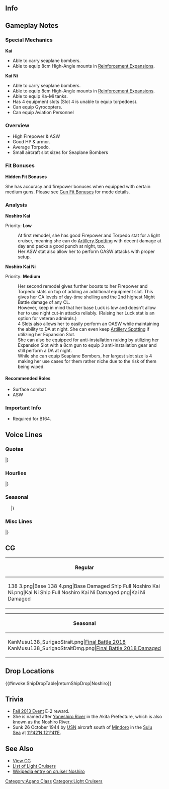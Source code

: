 ==Info==
{{KanmusuInfo|ID=138}}
{{KanmusuInfo|ID=138a}}
{{KanmusuInfo|ID=462}}

==Gameplay Notes==
===Special Mechanics===
'''Kai'''
* Able to carry seaplane bombers.
* Able to equip 8cm High-Angle mounts in [[Reinforcement Expansion]]s.

'''Kai Ni'''
* Able to carry seaplane bombers.
* Able to equip 8cm High-Angle mounts in [[Reinforcement Expansion]]s.
* Able to equip Ka-Mi tanks.
* Has 4 equipment slots (Slot 4 is unable to equip torpedoes).
* Can equip Gyrocopters.
* Can equip Aviation Personnel


===Overview===
* High Firepower & ASW
* Good HP & armor.
* Average Torpedo.
* Small aircraft slot sizes for Seaplane Bombers

===Fit Bonuses===
{{:{{BASEPAGENAME}}/Equipment Bonuses}}
{{clear}}

'''Hidden Fit Bonuses'''

She has accuracy and firepower bonuses when equipped with certain medium guns. Please see [[Gun Fit Bonuses]] for mode details.

===Analysis===
'''Noshiro Kai'''

Priority: '''Low'''

:At first remodel, she has good Firepower and Torpedo stat for a light cruiser, meaning she can do [[Artillery Spotting]] with decent damage at day and packs a good punch at night, too.
:Her ASW stat also allow her to perform OASW attacks with proper setup.

'''Noshiro Kai Ni'''

Priority: '''Medium'''

:Her second remodel gives further boosts to her Firepower and Torpedo stats on top of adding an additional equipment slot. This gives her CA levels of day-time shelling and the 2nd highest Night Battle damage of any CL.
:However, keep in mind that her base Luck is low and doesn't allow her to use night cut-in attacks reliably. (Raising her Luck stat is an option for veteran admirals.)
:4 Slots also allows her to easily perform an OASW while maintaining the ability to DA at night. She can even keep [[Artillery Spotting]] if utilizing her Expansion Slot.
:She can also be equipped for anti-installation nuking by utilizing her Expansion Slot with a 8cm gun to equip 3 anti-installation gear and still perform a DA at night.
:While she can equip Seaplane Bombers, her largest slot size is 4 making her use cases for them rather niche due to the risk of them being wiped.

====Recommended Roles====
* Surface combat
* ASW

===Important Info===
* Required for B164.

==Voice Lines==
===Quotes===
{{ShipquoteHeader}}
{{ShipquoteKai
|scenario = Introduction
|origin = 阿賀野型軽巡二番艦、能代。着任しました。よろしくどうぞ！
|translation = 2nd ship of the Agano-class light cruisers, Noshiro. Reporting for duty. Pleased to meet you!
|audio = Noshiro-Introduction.ogg
}}
{{ShipquoteKai|scenario = Introduction|kai2 = true
|origin = 改阿賀野型軽巡二番艦、能代。配置に付きました。提督、本日もよろしくおねがいします。
|translation = 2nd ship of the improved Agano-class light cruisers, Noshiro. Reporting for duty. Admiral, I'll be in your care today too.
}}
{{ShipquoteKai
|scenario = Library
|origin = 新鋭阿賀野型軽巡の二番艦、能代です。
能代独自の飛行機運搬軌条がチャームポイントなんです。 
レイテ沖海戦でも、主力の栗田艦隊の一員として頑張りました！
|translation = I'm the 2nd ship of the newly made Agano-class light cruisers, Noshiro.
My charm point is the special seaplane rail. <ref>She carries an 8m catapult like Agano instead of the 6m catapult that Yahagi and Sakawa had.</ref>
Even at the Battle of Leyte Gulf, I did my best as a member of Admiral Kurita's task force.<ref>She was flagship of DesRon2 during the operation which was part of the main striking force.</ref>
|audio = Noshiro-Library.ogg
}}
{{ShipquoteKai
|scenario = Secretary 1
|origin = はい提督！能代をお呼びですか？
|translation = Yes, Admiral! Did you call me?
|audio = Noshiro-Secretary_1.ogg
}}
{{ShipquoteKai|scenario = Secretary 1|kai2 = true
|origin = はい、提督！能代におまかせを！
|translation = Yes, Admiral! Leave it to me!
}}
{{ShipquoteKai
|scenario = Secretary 2
|origin = はい！テキパキと片付けちゃいましょう！
|translation = Yes! Let's tidy up quickly!
|audio = Noshiro-Secretary_2.ogg
}}
{{ShipquoteKai|scenario = Secretary 2|kai2 = true
|origin = 矢矧、悪いわね。先に行くわ。
|translation = Yahagi, sorry about this. I'll be going on ahead.
}}
{{ShipquoteKai
|scenario = Secretary 3
|origin = もぉ～、阿賀野姉ぇ！私の太もも撫でるのやめてって！…あれ？…提督？…失礼致しました！…あ、あれ？あれ？
|translation = Jeez, Agano-nee! Stop stroking my thigh! ...Huh? ...Admiral? ...My apologies! ...H-huh? Huh?<ref>Futomomo (太もも) can mean either thighs or ass.</ref>
|audio = Noshiro-Secretary_3.ogg
}}
{{ShipquoteKai|scenario = Secretary 3|kai2 = true
|origin = もう、阿賀野姉！だから私の足撫でるのやめてって！あれ？提督！？失礼致しました！あ、あれ？うそ。…あぁ、航空甲板ですか？はい、軌条は問題ないです。が！
|translation = Jeez, Agano! I told you to stop stroking my legs! Huh? Admiral!? Excuse me! H-huh? No way... Ah, my rail? Yes, it's all good. Sir!
}}
{{ShipquoteKai
|scenario = Secretary Idle
|origin = あの、能代、提督に忘れられてしまったのでしょうか。阿賀野姉ぇの世話ばっかり気にしてるわけじゃないんだけれど…
|translation = Umm, did you forget about me, Admiral? Taking care of Agano-nee isn't the only thing on my mind...<ref>Her characterisation of being Agano's caretaker is because she towed Agano back to Truk after Agano was torpedoed during an attack on Rabaul.</ref>
|audio = Noshiro-Idle.ogg
}}
{{ShipquoteKai
|scenario = Secretary (Married)
|origin = 提督、もう一息ですよ。頑張って！
|translation = Just a bit more, Admiral. Do your best!
|audio = Noshiro-Wedding_Line.ogg
}}
{{ShipquoteKai
|scenario = Secretary (Married)
|kai = yes
|origin = 提督、あの、阿賀野姉ぇ見なかっ…ああ、提督、お疲れではないですかっ？！顔色が良くないです。ダメです、座って！いまお薬持ってきますね。待ってて下さい。
|translation = Admiral, umm, have you seen Agano-nee... Ah, aren't you tired, Admiral?! You're not looking very well. That's no good, sit down! I'll get some medicine. Please wait.
|audio = Noshiro_Kai_SecWed.ogg
}}
{{ShipquoteKai
|scenario = Wedding
|origin = 提督、お忙しいのにお時間頂いてすみません。実はかねてより申し上げたかったことがあって…皆さん、能代が阿賀野姉の世話係だと思ってるみたいですけれど、能代は…本当は…提督のお世話をしてもいいかなって、思って…本当にっ！？夢のようです！　提督！　能代、ずっと頑張ります！！
|translation = Sorry to bother you when you're so busy, Admiral. Actually, there's been something I've wanted to tell you for the longest time... Everyone, seems to think that I'm only Agano-nee's caretaker but... I'd really... like to take care of you too, Admiral... Really!? This is like a dream come true! Admiral! I'll always do my best!!
|audio = Noshiro-Wedding.ogg
}}
{{ShipquoteKai
|scenario = Player's Score
|origin = 提督に連絡が入っています
|translation = A message has arrived, Admiral.
|audio = Noshiro-Looking_At_Scores.ogg
}}
{{ShipquoteKai
|scenario = Joining the Fleet
|origin = 了解。軽巡能代、出撃します
|translation = Roger. Light cruiser Noshiro is sortieing.
|audio = Noshiro-Joining_A_Fleet.ogg
}}
{{ShipquoteKai
|scenario = Equipment 1
|origin = これは…感謝です！能代、沈むわけにはいきませんねっ！
|translation = I'm... grateful for this! I won't sink!
|audio = Noshiro-Equipment_1.ogg
}}
{{ShipquoteKai|scenario = Equipment 1|kai2 = true
|origin = 嬉しい。強化ですね？いい感じ。
|translation = I'm happy. It's an upgrade, right? It feels good.
}}
{{ShipquoteKai
|scenario = Equipment 2
|origin = 能代を強化ですか…？感謝ですね！
|translation = Am I being upgraded...? My thanks!
|audio = Noshiro-Equipment_2.ogg
}}
{{ShipquoteKai|scenario = Equipment 2|kai2 = true
|origin = この装備、これなら阿賀野型、まだ行けそうです！
|translation = With this equipment, the Agano-class can still perform!
}}
{{ShipquoteKai
|scenario = Equipment 3
|origin = 阿賀野姉ぇもちゃんと大丈夫？
|translation = Is Agano-nee going to be fine too?
|audio = Noshiro-Equipment_3.ogg
}}
{{ShipquoteKai
|scenario = Supply
|origin = 大切な物資、感謝です！
|translation = I'm grateful for these important resources!
|audio = Noshiro-Supply.ogg
}}
{{ShipquoteKai
|scenario = Docking (Minor Damage)
|origin = 能代、少しお休みを頂きます
|translation = I'm going to have a short rest.
|audio = Noshiro-Docking_Minor.ogg
}}
{{ShipquoteKai
|scenario = Docking (Major Damage)
|origin = 提督…能代、お恥ずかしい限りです
|translation = I'm... in an embarrassing state, Admiral.
|audio = Noshiro-Docking_Major.ogg
}}
{{ShipquoteKai
|scenario = Construction
|origin = 提督！建造完了の報告です
|translation = Admiral! There's a report that construction has been completed.
|audio = Noshiro-Construction.ogg
}}
{{ShipquoteKai
|scenario = Returning from Sortie
|origin = 提督。艦隊が帰投しました
|translation = The fleet has returned to port, Admiral.
|audio = Noshiro-Returning_From_Sortie.ogg
}}
{{ShipquoteKai
|scenario = Starting a Sortie
|origin = 第二水雷戦隊旗艦、能代。抜錨します
|translation = 2nd Torpedo Squadron flagship, Noshiro. Setting sail.
|audio = Noshiro-Starting_A_Sortie.ogg
}}
{{ShipquoteKai
|scenario = Battle Start
|origin = 砲雷撃戦始めます。艦隊陣形よろしくね
|translation = Beginning gun and torpedo fire. I'll leave picking the formation to you.
|audio = Noshiro-Battle_Start.ogg
}}
{{ShipquoteKai|scenario = Battle Start|kai2 = true
|origin = 二水戦、突撃します。各艦隊、艦隊陣形確認。よろしくどうぞ。
|translation = DesRon2, attack. All fleets, check your formations. Over and out.
}}
{{ShipquoteKai
|scenario = Attack
|origin = 残念ね、捕捉済みよ。撃て！
|translation = Too bad for you, this is already in our hands. Fire!<ref>As in, victory has already been decided.</ref>
|audio = Noshiro-Attack.ogg
}}
{{ShipquoteKai
|scenario = Night Attack
|origin = 残弾は十分よ。撃ちまくれっ！
|translation = There's still plenty of ammo left. Keep firing!
|audio = Noshiro-Night_Attack.ogg
}}
{{ShipquoteKai|scenario = Night Attack|kai2 = true
|origin = 改装された能代、なめてもらっては困ります。
|translation = You'll be in trouble if you underestimate me after my upgrade.
}}
{{ShipquoteKai
|scenario = Night Battle
|origin = 後始末はこの能代に任せて！
|translation = Leave the mopping up to me!
|audio = Noshiro-Night_Battle.ogg
}}
{{ShipquoteKai|scenario = Night Battle|kai2 = true
|origin = 改阿賀野型の夜戦、この能代がお見せします。
|translation = I'll show you how an upgraded Agano-class night battles.
}}
{{ShipquoteKai
|scenario = MVP
|origin = 今の海戦、能代が一番活躍したのですか？ まぁ、阿賀野型としては当然の…でも、嬉しいですね
|translation = I had the highest achivements in this naval battle? Well, that's natural for an Agano-class... But I'm still happy.
|audio = Noshiro-MVP.ogg
}}
{{ShipquoteKai
|scenario = Minor Damage 1
|origin = ううっ･･･まだ、いけるわよね！
|translation = Uugh... I can still keep going!
|audio = Noshiro-Minor_Damage_1.ogg
}}
{{ShipquoteKai
|scenario = Minor Damage 2
|origin = シブヤン海はこんなもんじゃないわ
|translation = This is nothing compared to the Sibuyan Sea.<ref>Referring to the [https://en.wikipedia.org/wiki/Battle_of_Leyte_Gulf#Battle_of_the_Sibuyan_Sea_.2824_October_1944.29 Battle of the Sibuyan Sea] at the Battle of Leyte Gulf.</ref>
|audio = Noshiro-Minor_Damage_2.ogg
}}
{{ShipquoteKai
|scenario = Major Damage
|origin = く…そうは言っても軽巡だから…で、でも、まだ沈まないわ…まだ撃てるっ！
|translation = Guh... Even if you say that I'm still a light cruiser... B-but, I'm not sunk yet... I can still fight!
|audio = Noshiro-Major_Damage.ogg
}}
{{ShipquoteKai
|scenario = Sunk
|origin = また、能代は沈むのね…。阿賀野姉、今度はゆっくりきてよ…？ね…？
|translation = I'm sinking again... Agano-nee, take your time before you follow this time... alright...?
|audio = Noshiro-Sunk.ogg
}}
|} <references/>

{{clear}}

===Hourlies===
{{ShipquoteHeader | type = hourly}}
{{ShipquoteKai
|scenario = 00:00 
|origin = 深夜0時です。時報の連絡って、これで合ってます？
|translation = It's 12am. Are you fine with me telling the time like this?
|audio = NoshiroKai-Hourly_0000.ogg
}}
{{ShipquoteKai
|scenario = 01:00 
|origin = 深夜1時です。提督の部屋のご趣味って味がありますよね。…あ、そういう意味じゃなくってっ
|translation = It's 1 o'clock at night. Admiral, your taste in offices has a certain style to it huh... Ah, I didn't mean it that way.
|audio = NoshiroKai-Hourly_0100.ogg
}}
{{ShipquoteKai
|scenario = 02:00 
|origin = 深夜2時です。どうせ起きているなら、お部屋の模様替えとか、してみません？
|translation = It's 2 o'clock at night. Since nothing is happening, do you want to redecorate your office?
|audio = NoshiroKai-Hourly_0200.ogg
}}
{{ShipquoteKai
|scenario = 03:00 
|origin = 深夜3時です。眠くならないかって？鍛え方が阿賀野姉とは違います！
|translation = It's 3 o'clock at night. Am I not sleepy? I have more discipline than Agano-nee!
|audio = NoshiroKai-Hourly_0300.ogg
}}
{{ShipquoteKai
|scenario = 04:00 
|origin = 午前4時です。いつ敵が攻めてきても、能代は対応可能です！
|translation = It's 4am. No matter when enemies attack, I'm here to deal with them!
|audio = NoshiroKai-Hourly_0400.ogg
}}
{{ShipquoteKai
|scenario = 05:00 
|origin = 午前5時。私たち、艦娘はどんな時でも……あれ？他の艦娘たちは……おやすみですか？
|translation = 5am. Us ship girls are always ready to... Huh? Are the other ship girls... still asleep?
|audio = NoshiroKai-Hourly_0500.ogg
}}
{{ShipquoteKai
|scenario = 06:00 
|origin = 午前6時、今日はデイリーは終わってます？あっ、さすがは提督です！
|translation = 6am. Are you done with today's dailies? Ah, as expected of you, Admiral!
|audio = NoshiroKai-Hourly_0600.ogg
}}
{{ShipquoteKai
|scenario = 07:00 
|origin = 午前7時ですね。そろそろ朝ご飯にしましょ？阿賀野姉にも作るから、ご一緒に！
|translation = It's 7am. Shall we have breakfast soon? Agano-nee is making something too, so please join us!
|audio = NoshiroKai-Hourly_0700.ogg
}}
{{ShipquoteKai
|scenario = 08:00 
|origin = 午前8時です。提督、今日も一日、頑張りましょう！
|translation = It's 8am. Do your best everyday, Admiral!
|audio = NoshiroKai-Hourly_0800.ogg
}}
{{ShipquoteKai
|scenario = 09:00 
|origin = 午前9時。提督!この朝のワイドショー番組って、結構楽しいですね！
|translation = 9am. Admiral! This morning's wide show program was pretty funny right!<ref>A [https://ja.wikipedia.org/wiki/%E3%83%AF%E3%82%A4%E3%83%89%E3%82%B7%E3%83%A7%E3%83%BC wide show] is a genre of variety shows.</ref>
|audio = NoshiroKai-Hourly_0900.ogg
}}
{{ShipquoteKai|scenario = 09:00|kai2 = true
|origin = 午前９時。提督!この朝のワイドショー番組って、結構楽しい…って！神通さん！？ はい！次ぐ出撃いたします！
|translation = 9am. Admiral! This morning's wide show program was pretty funny ri... Oh! Jintsuu!? Yes! I'll sortie immediately!
}}
{{ShipquoteKai
|scenario = 10:00 
|origin = 午前10時。能代、旗艦として提督にお昼をお作りする材料を調達してきます！
|translation = 10am. As your flagship, I'll go procure some ingredients for making lunch for you Admiral!
|audio = NoshiroKai-Hourly_1000.ogg
}}
{{ShipquoteKai
|scenario = 11:00 
|origin = 午前11時。お昼の材料調達してきました。たまねぎ、じゃがいも、にんじん、と...
|translation = 11am. I've procured all the ingredients for lunch. Onions, potatoes, carrots, and...
|audio = NoshiroKai-Hourly_1100.ogg
}}
{{ShipquoteKai
|scenario = 12:00 
|origin = ちょうどお昼です！さぁ、能代カレーを召し上がれ！阿賀野姉も大好物なんです！
|translation = It's lunchtime! Now, please have some of my curry! It's Agano-nee's favourite food!
|audio = NoshiroKai-Hourly_1200.ogg
}}
{{ShipquoteKai
|scenario = 13:00 
|origin = 午後1時です。…ああ、ばれましたか。能代、ホントはカレーしか作れないんです
|translation = It's 1pm... Ah, the secret is out huh. The truth is, I can't cook anything but curry.
|audio = NoshiroKai-Hourly_1300.ogg
}}
{{ShipquoteKai
|scenario = 14:00 
|origin = 午後2時です。お昼の後かたづけをしてきますね。…ああ、阿賀野姉の後かたづけもしなきゃ…
|translation = It's 2pm. I'll go clean up now... Ah, I'll have to clear up Agano-nee's dishes too...
|audio = NoshiroKai-Hourly_1400.ogg
}}
{{ShipquoteKai
|scenario = 15:00 
|origin = 午後3時です。すみません提督、阿賀野姉との約束がありますので少し外しますね
|translation = It's 3pm. Sorry Admiral, I made a promise with Agano-nee so I'll be stepping out for a bit.
|audio = NoshiroKai-Hourly_1500.ogg
}}
{{ShipquoteKai
|scenario = 16:00 
|origin = 午後4時です。待ち合わせ場所で1時間ほど待っていたのですが...うーん...
|translation = It's 4pm. I was waiting at the meeting spot for an hour but... Yeah...
|audio = NoshiroKai-Hourly_1600.ogg
}}
{{ShipquoteKai
|scenario = 17:00 
|origin = 午後5時です。阿賀野姉は約束を忘れたようです。まぁ、よくあることなんですけど...
|translation = It's 5pm. Looks like Agano-nee has forgotten the promise. Well, it happens all the time, but...
|audio = NoshiroKai-Hourly_1700.ogg
}}
{{ShipquoteKai
|scenario = 18:00 
|origin = 午後6時です。阿賀野姉、平謝りの後、夕食のお誘いがありました。仕方ないですねぇ
|translation = It's 6pm. After she apologised, Agano-nee invited me for dinner. It can't be helped.
|audio = NoshiroKai-Hourly_1800.ogg
}}
{{ShipquoteKai
|scenario = 19:00 
|origin = 午後7時です。私は行って参りますが、夕食のカレーをご用意して起きましょう
|translation = It's 7pm. I'll be going soon, but I'll prepare curry for your dinner before I do.
|audio = NoshiroKai-Hourly_1900.ogg
}}
{{ShipquoteKai
|scenario = 20:00 
|origin = 午後8時です、それではまた！
|translation = It's 8pm. Well then, see you later!
|audio = NoshiroKai-Hourly_2000.ogg
}}
{{ShipquoteKai
|scenario = 21:00 
|origin = 午後9時です。戻りました。姉妹での夕食も、たまには良い物ですね
|translation = It's 9pm. I'm back. It's nice to have dinner with my sister once in a while.
|audio = NoshiroKai-Hourly_2100.ogg
}}
{{ShipquoteKai
|scenario = 22:00 
|origin = 午後10時です。提督、今夜も夜戦ですか？あまり徹夜続きは体に良くありません
|translation = It's 10pm. Are we having a night battle tonight, Admiral? Staying up all night too much isn't good for your health.
|audio = NoshiroKai-Hourly_2200.ogg
}}
{{ShipquoteKai
|scenario = 23:00 
|origin = 午後11時。本日は早めにお休みを取られることを能代、意見具申致します
|translation = 11pm. I suggest that you should go rest early today.
|audio = NoshiroKai-Hourly_2300.ogg
}}
|} <references/>

{{clear}}

===Seasonal===
{{SeasonalHeaderOld}}
{{SeasonalQuote
|scenario = [[Seasonal/Christmas_2015|Christmas 2015]]
|origin = クリスマス…ですか。能代、なれない行事ではありますが…すこし楽しいですね！あぁ、提督。この鶏肉料理おいしいです！
|translation =	Christmas? It’s not an event I’m familiar with but… I’m a bit excited! Ah, this poultry dish is delicious, Admiral!
|audio = Noshiro_Christmas_2015_Sec1.ogg
|notes = Secretary 1
}}
{{SeasonalQuote
|scenario = [[Seasonal/Christmas_Eve_2015|Christmas Eve 2017]]
|origin = 阿賀野姉、こたつでゴロゴロしてたらだめだから！太っちゃうから！ほら、立って立って、演習でを行ってきたら。
|translation =	Don’t just laze around under the kotatsu, Agano-nee! You’ll gain weight! Come on, get up, go on some exercises.
|audio = Noshiro_Late_Autumn_2017_Sec1.mp3
|notes = Secretary 2
}}
{{SeasonalQuote
|scenario = [[Seasonal/End_of_Year_2015|End of Year 2015]]
|origin = はぁ…提督の机も綺麗にしなきゃ。倉庫も整理したいし。あぁ、阿賀野ねえ。「何しているの」って、もちろん大掃除です。大掃除！
|translation =	*sigh*… I need to clean up the Admiral’s desk. Organise the warehouse too. Ah, Agano-nee. “What am I doing”? Obviously I’m spring cleaning. Spring cleaning!
|audio = Noshiro_Year_End_2015_Sec1.ogg
|notes = 
}}
{{SeasonalQuote
|scenario = [[Seasonal/New_Year_2016|New Year 2016]]
|origin = 提督、新年あけましておめでとうございます。本年も、阿賀野型、どうぞ宜しくお願い致します。能代もがんばります！
|translation =	Happy New Year, Admiral. Please look after the Agano-class this year too. I’ll work hard!
|audio = Noshiro_New_Years_Day_2016.ogg
|notes = 
}}
{{SeasonalQuote
|scenario = [[Seasonal/Setsubun_2016|Setsubun 2016]]
|origin = はい、阿賀野姉ぇ。この豆を投げるんです。鬼は～外！…こんな風に。あぁ、そっちは！…あ、あぁー。あ、あのー、矢矧。あのね…
|translation =	Yes, Agano-nee. You just throw these beans. Demon begone! …Just like this. Ah, that’s! …A-ahhh. Uh-ummm, Yahagi. You see…
|audio = Noshiro_Setsubun_2016_Sec1.ogg
|notes = 
}}
{{SeasonalQuote
|scenario = [[Seasonal/Valentine%27s_Day_2016|Valentine’s Day 2016]]
|origin = 阿賀野姉の分は...けれてよし！提督の分は、うふふ～小さいけれど頑張っちゃだ♪よ～し、しかり渡すわ！練習しよど！
|translation =	Agano-nee’s portion is… all done! Admiral’s is… ufufu~… it’s a little small but I did my best♪ Alriiight, I’ll hand it over properly! I need to keep practicing!
|audio = Noshiro_Valentine_Sec1.ogg
|notes = 
}}
{{SeasonalQuote
|scenario = [[Seasonal/White_Day_2016|White Day 2016]]
|origin = 提督からチョコのお返しをいただいてしまった。どうしよう…食べるのもったいないし…食べないと悪くなっちゃうし…うぅ～ん…
|translation =	I’ve received your return gift, Admiral. What do I do… It’ll be a waste to eat them… But if I don’t they’ll go bad… Urggh…
|audio = Noshiro_White_Day_2016.ogg
|notes = 
}}
{{SeasonalQuote
|scenario = [[Seasonal/Coming_of_Spring_2016|Spring 2016]]
|origin = 提督、春ですね。えぇ、お花見ですか？いいですね。能代、お弁当を用意しますね。
|translation =	It’s spring, Admiral. Eh, cherry blossom viewing? Sounds good. I’ll go make a lunch box.
|audio = Noshiro_Spring_2016_Sec1.mp3
|notes = 
}}
{{SeasonalQuote
|scenario = [[Seasonal/Third_Anniversary|3rd Anniversary]]
|origin = 提督、おめでとうございます。この春、三周年となります。能代、そして私達阿賀野型、これからも頑張ります！
|translation =	Congratulations, Commander. This spring has brought the 3rd Anniversary. The Agano-class and I will keep working hard!
|audio = Noshiro_3rd_Anniversary_Sec1.mp3
|notes = 
}}
{{SeasonalQuote
|scenario = [[Seasonal/Rainy_Season_2016|Rainy Season 2016]]
|origin = 紫陽花の花、綺麗。提督はこの季節、お好きですか？能代は、少し心が穏やかになるような気がして、好きです。
|translation =	The hydrangeas are beautiful. Do you like this season, Admiral? I like how it calms my heart a bit.
|audio = Noshiro_Rainy_Season_2016_Sec1.mp3
|notes = 
}}
{{SeasonalQuote
|scenario = [[Seasonal/Autumn_2016|Autumn 2016]]
|origin = 阿賀野姉、食欲の秋満喫しすぎると、制服着れなくなっちゃうから！えぇ、そうしたら浴衣着るから良いって？ダメだから！！
|translation =	If you indulge in the autumn appetite too much you won’t fit into your uniform anymore, Agano-nee! Eh, then you’ll just wear a yukakta? You can’t do that!!
|audio = Noshiro_Autumn_2016_Sec1.mp3
|notes = 
}}
{{SeasonalQuote
|scenario = [[Seasonal/Saury_2016|Saury Festival 2016]]
|origin = 秋刀魚漁支援任務ですね！能代、了解いたしました！探照灯、熟練見張員っと……あと魚群探知機は…これでいいかしら。
|translation =	A saury fishing support mission! Roger that! A searchlight, skilled spotters and… I think this will do… for a fishfinder.
|audio = Noshiro_Sec1_Saury_2016.mp3
|notes = 
}}
{{SeasonalQuote
|scenario = [[Seasonal/Fourth_Anniversary|4th Anniversary]]
|origin = 提督、おめでとうございます。この春、四周年となります。能代、そして私達阿賀野型、これからも頑張ります！……阿賀野ねえのお世話もがんばりますっ！
|translation =	Congratulations, Admiral. It’s the 4th Anniversary this spring. I, and the rest of the Agano-class, will continue to work hard! ……I’ll also do my best to take care of Agano-nee! 
|audio = Noshiro_4th_Anniversary_Sec1_2017.mp3
|notes = 
}}
{{SeasonalQuote
|scenario = [[Seasonal/Early_Summer_2017|Early Summer 2017]]
|origin = えぇ、阿賀野姉、新しい水着買いに行くの？去年ので良くない？贅沢はだめです！そもそも、私達には提督のために…
|translation =	Eh, you’re going to buy a new swimsuit, Agano-nee? Isn’t last year’s fine? Don’t indulge yourself! In the first place, we’re here for the Admiral’s sake…
|audio = Noshiro_Sec1_Summer_2017.mp3
|notes = 
}}
{{SeasonalQuote
|scenario = [[Seasonal/Coming_of_Spring_2018|Coming of Spring 2018]]
|origin = えぇ、何？またやるの…この祭。瑞雲、たしかにいい機体だけど…矢矧…えぇ？…えぇ！？
|translation =	Eh, what? We’re having… this festival again. The Zuiun is a good machine but… Yahagi… eh? … Eeeeh!?
|audio = Noshiro_Spring_2018_Sec1.mp3
|notes = Zuiun Festival line
}}
 
{{SeasonalQuote
|scenario = [[Seasonal/Fifth_Anniversary|5th Anniversary]]
|origin = 提督、おめでとうございます。艦隊、五周年となります。能代、そして私たち阿賀野型、これからもご主導ください。
|translation =	Congratulations, Admiral. The fleet’s 5th Anniversary is here. Please continue to lead me, and the rest of the Agano-class.
|audio = Noshiro_5th_Anniversary_Sec1.mp3
|notes = 
}}
{{SeasonalQuote
|scenario = [[Seasonal/Setsubun_2019|Setsubun 2019]]
|origin = これは阿賀野姉のためなんです。阿賀野姉の。
|translation =	This is for your sake, Agano-nee. All for you.
|audio = Noshiro_Setsubun_2019_Sec2.mp3
|notes = Secretary 2
}}
{{SeasonalQuote
|scenario = [[Seasonal/Valentine%27s_Day_2019|Valentine's Day 2019]]
|origin = これをどうぞ！…なにか違う…ん…能代の気持ちです！…ん、どうしよう…
|translation =	Please take this! ...Something is off... Hmm... These are my feelings! ...Hmmm, what do I say...
|audio = Noshiro_Valentines_2019_Sec2.mp3
|notes = Secretary 2
}}
{{SeasonalQuote
|scenario = [[Seasonal/Sixth_Anniversary|6th Anniversary]]
|origin = 提督、おめでとうございます。艦隊、六周年となります。能代、そして私達阿賀野型、これからもがんばります。
|translation =	Admiral, congratulations. The fleet has reached it's 6th Anniversary. I, and the rest of the Agano-class, will keep working hard.
|audio = Noshirio_6th_Anniversary_Sec3.mp3
|notes = Secretary 3
}}
{{SeasonalQuote
|scenario = [[Seasonal/Seventh_Anniversary|7th Anniversary]]
|origin = 提督、おめでとうございます。この春七周年となります。能代、そして私たち阿賀野型、何卒よろしくご指導ください。
|translation =	Admiral, congratulations. This spring is the 7th Anniversary. Please continue to provide guidance to me and the rest of the Agano-class.
|audio = Noshiro_7th_Anniversary_Secretary_2.mp3
|notes = Secretary 2
}}
{{SeasonalQuote
|scenario = [[Seasonal/Eighth_Anniversary|8th Anniversary]]
|origin = 提督、おめでとうございます。ついに八周年となりました。能代、そして私達阿賀野型、改めて感謝申し上げます。
|translation =	Admiral, congratulations. The 8th Anniversary is here. Allow me, and the rest of the Agano-class, to express our gratitude again.
|audio = Noshiro_8th Anniversary_Secretary_1.mp3
|notes = 
}}
|}<references/>

{{clear}}

===Misc Lines===
{{SeasonalHeaderOld}}
{{SeasonalQuote
|scenario = [[Seasonal/Final_Battle|Eve of the Final Battle 2018]]
|origin = 第一遊撃部隊、第一部隊…ふぅ、第二水雷戦隊、出撃準備、始めてください。
|translation =	1st Striking Force, 1st Section… *sigh* 2nd Torpedo Squadron; please begin preparations for sortie.
|audio = Noshiro_Kantai_Kessen_2018_Sec2.mp3
|notes = Secretary 2
}}
{{SeasonalQuote
|scenario = [[Seasonal/Final_Battle|Final Battle 2018]]
|origin = さあ、行きましょうか？矢矧、あとはお願いね。
|translation =	Now, shall we get going? I’m leaving the rest to you, Yahagi.
|audio = Noshiro_Kantai_Kessen_2018_Sec2b.mp3
|notes = Secretary 2
}}
{{SeasonalQuote
|scenario = [[Seasonal/Final_Battle|Final Battle 2018]]
|origin = いよいよ決戦。ここからは戻る所はありません！進むのみ！みんなさん、前へ！参りましょう！
|translation =	It’s finally the final battle. There’s no turning back! Keep moving forward! Forwards, everyone! Let’s go!
|audio = Noshiro_Kantai_Kessen_2018_JoinFleet.mp3
|notes = Joining the Fleet
}}
{{SeasonalQuote
|scenario = [[Winter_2018_Event|Final Battle 2018]]
|origin = 二水戦、突撃します。各艦隊、艦隊陣形確認。よろしくどぞ。
|translation =	DesRon2 is attacking. All fleets, check your formation. Please and thanks.
|audio = Noshiro_FriendFleet.mp3
|notes = Friend Fleet line
}}
{{SeasonalQuote
|scenario = [[Winter_2018_Event|Final Battle 2018]]
|origin = 矢矧、われはね、先に行くわ。
|translation =	We’re going on ahead, Yahagi.
|audio = Noshiro_FriendFleet2.mp3
|notes = Friend Fleet line
}}
{{SeasonalQuote
|scenario = [[Spring 2019 Event]]
|origin = 各艦隊、艦隊陣形確認。よろしくどうぞ。
|translation = All fleets, please check your formations.
|audio = Ship_Voice_Noshiro_Kai_Spring_2019_Event_Friend_Fleet_1.mp3
|notes = Friend Fleet Line
}}
{{SeasonalQuote
|scenario = [[Spring_2021_Event#Friend_Fleet_Voice_Lines|Spring 2021 Event]]
|origin = 二水戦、突撃します。 
|translation =	DesRon2, attack. 
|audio = Ship_Voice_Noshiro_Kai_Ni_Spring_2021_Event_Friend_Fleet_1.mp3
|notes = Kai Ni Friend Fleet 1
}}
|}<references/>

{{clear}}

==CG==
{| class="mw-collapsible mw-collapsed wikitable" style="width: 100%;"
!Regular
|-
|<gallery>
138 3.png|Base
138 4.png|Base Damaged
Ship Full Noshiro Kai Ni.png|Kai Ni
Ship Full Noshiro Kai Ni Damaged.png|Kai Ni Damaged
</gallery>
|}

{| class="mw-collapsible mw-collapsed wikitable" style="width: 100%;"
!Seasonal
|-
|<gallery>
KanMusu138_SurigaoStrait.png|[[Seasonal/Final_Battle|Final Battle 2018]]
KanMusu138_SurigaoStraitDmg.png|[[Seasonal/Final_Battle|Final Battle 2018 Damaged]]
</gallery>
|}

== Drop Locations ==
{{#invoke:ShipDropTable|returnShipDrop|Noshiro}}

==Trivia==
*[[Fall 2013 Event]] E-2 reward.
*She is named after [https://en.wikipedia.org/wiki/Yoneshiro_River Yoneshiro River] in the Akita Prefecture, which is also known as the Noshiro River.
*Sunk 26 October 1944 by [http://en.wikipedia.org/wiki/USN USN] aircraft south of [http://en.wikipedia.org/wiki/Mindoro Mindoro] in the [http://en.wikipedia.org/wiki/Sulu_Sea Sulu Sea] at [http://tools.wmflabs.org/geohack/geohack.php?pagename=Japanese_cruiser_Noshiro&params=11_42_N_121_41_E_ 11°42′N 121°41′E].

==See Also==
*[[{{PAGENAME}}/Gallery|View {{PAGENAME}} CG]]
*[[EliteCL|List of Light Cruisers]]
*[[wikipedia:Japanese_cruiser_Noshiro|Wikipedia entry on cruiser Noshiro]]

{{shiplist}}
[[Category:Agano Class]]
[[Category:Light Cruisers]]